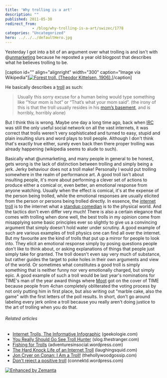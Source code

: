 ```yaml
---
title: 'Why trolling is a art'
description: ""
published: 2011-05-30
redirect_from: 
            - /blog/why-trolling-is-a-art/swizec/1778
categories: "Uncategorized"
hero: ../../../defaultHero.jpg
---
```

Yesterday I got into a bit of an argument over what trolling is and isn&#x27;t with @[unmarketing](http://twitter.com/unmarketing "@unmarketing") because he reposted a year old blogpost that describes what he believes trolling to be.

\[caption id=&quot;&quot; align=&quot;alignright&quot; width=&quot;300&quot; caption=&quot;Image via Wikipedia&quot;][![Forest troll. (Theodor Kittelsen, 1906).](http://upload.wikimedia.org/wikipedia/commons/thumb/e/e4/Theodor_Kittelsen_-_Skogtroll%2C_1906_%28Forest_Troll%29.jpg/300px-Theodor_Kittelsen_-_Skogtroll%2C_1906_%28Forest_Troll%29.jpg "Forest troll. (Theodor Kittelsen, 1906).")](http://commons.wikipedia.org/wiki/File:Theodor_Kittelsen_-_Skogtroll%2C_1906_%28Forest_Troll%29.jpg)\[/caption]

He basically describes a [troll](http://en.wikipedia.org/wiki/Troll_%28Warhammer%29 "Troll (Warhammer)") as such:

> Usually this sorry excuse for a human being would type something like “Your mom is hot” or “That’s what your mom said”. (the irony of this is that the troll usually resides in his [mom’s basement](http://1.bp.blogspot.com/_txnr5mob49s/R9oC8MV4iCI/AAAAAAAAAIQ/W8qkDILVxhA/s400/nerd2.JPG), and is horribly, horribly alone)

But I think this is wrong. Maybe one day a long time ago, back when [IRC](http://en.wikipedia.org/wiki/Internet_Relay_Chat "Internet Relay Chat") was still the only useful social network on all the vast internets, it was correct that trolls weren&#x27;t very sophisticated and turned to easy, stupid and plain insulting slurs and word plays to troll people. Although I don&#x27;t think that&#x27;s exactly true either, surely even back then there proper trolling was already happening (wikipedia seems to alude to such). 

<!--more-->

Basically what @unmarketing, and many people in general to be honest, gets wrong is the lack of distinction between trolling and simply being a jerk. Jerky behaviour does not a troll make! Personally I would put trolling somewhere in the realm of performance art. A good troll isn&#x27;t about insulting people, it&#x27;s more about performing a clever set of actions to produce either a comical or, even better, an emotional response from anyone watching. Usually when the effect is comical, it&#x27;s at the expense of the person being trolled, while the emotional responses are usually elicited from the person or persons being trolled directly. In essence, the [internet troll](http://en.wikipedia.org/wiki/Troll_%28Internet%29 "Troll (Internet)") is to the internet what a [standup comedian](http://en.wikipedia.org/wiki/Stand-up_comedy "Stand-up comedy") is to the physical world. And the tactics don&#x27;t even differ very much! There is also a certain elegance that comes with trolling when done well, the best trolls in my opinion come from misapplying some basic principles ever so slightly to give us a convincing argument that simply doesn&#x27;t hold water under scrutiny. A good example of such are various examples of troll physics one can find all over the internet. But my favourite are the kind of trolls that put up a mirror for people to look into. They elicit an emotional response simply by posing questions people don&#x27;t like to think about, or asking explanations of things that people just simply take for granted. The troll doesn&#x27;t even say very much of substance, but rather guides the target to poke holes in their own arguments and view of the world. Or sometimes what constitutes a good troll is simply something that is neither funny nor very emotionally charged, but simply epic. A good example of such a troll would be last year&#x27;s nominations for TIME&#x27;s man of the year award things where [Moot](http://en.wikipedia.org/wiki/4chan "4chan") got on the cover of TIME because people from 4chan completely obliterated the voting process by not only putting him in first place, but also writing out &quot;marble cake, also the game&quot; with the first letters of the poll results. In short, don&#x27;t go around labeling every jerk online a troll because you really aren&#x27;t doing justice to the art of trolling when you do that.

###### Related articles

- [Internet Trolls, The Informative Infographic](http://www.geekologie.com/2011/05/they-uh-dont-live-under-bridges-internet.php) (geekologie.com)
- [You Really Should Go See Troll Hunter](http://slog.thestranger.com/slog/archives/2011/05/21/you-really-should-go-see-troll-hunter) (slog.thestranger.com)
- [Fishing for Trolls](http://adventuresinsocial.wordpress.com/2011/03/12/fishing-for-trolls/) (adventuresinsocial.wordpress.com)
- [The Hard Knock Life of an Internet Troll](http://laughingsquid.com/the-hard-knock-life-of-an-internet-troll/) (laughingsquid.com)
- [Jon Cryer on Conan: I Am a Troll!](http://www.thehollywoodgossip.com/2011/03/jon-cryer-on-conan-i-am-a-troll/) (thehollywoodgossip.com)
- [Don&#x27;t reject a positive troll](http://connektd.wordpress.com/2011/03/18/positive-troll/) (connektd.wordpress.com)

[![Enhanced by Zemanta](http://img.zemanta.com/zemified_e.png?x-id=3c80f2dd-fde1-4652-b55b-7d147f2dc7ca)](http://www.zemanta.com/ "Enhanced by Zemanta")
